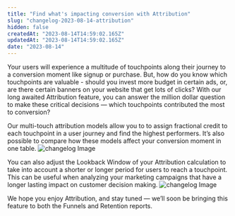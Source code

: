 ```yaml
---
title: "Find what's impacting conversion with Attribution"
slug: "changelog-2023-08-14-attribution"
hidden: false
createdAt: "2023-08-14T14:59:02.165Z"
updatedAt: "2023-08-14T14:59:02.165Z"
date: "2023-08-14"
---
```

Your users will experience a multitude of touchpoints along their journey to a conversion moment like signup or purchase. But, how do you know which touchpoints are valuable - should you invest more budget in certain ads, or, are there certain banners on your website that get lots of clicks?
With our long awaited Attribution feature, you can answer the million dollar question to make these critical decisions — which touchpoints contributed the most to conversion?

Our multi-touch attribution models allow you to to assign fractional credit to each touchpoint in a user journey and find the highest performers. It’s also possible to compare how these models affect your conversion moment in one table.
![changelog Image](/changelog/attributioninsights.gif)

You can also adjust the Lookback Window of your Attribution calculation to take into account a shorter or longer period for users to reach a touchpoint. This can be useful when analyzing your marketing campaigns that have a longer lasting impact on customer decision making. 
![changelog Image](/changelog/attributionlookback.gif)

We hope you enjoy Attribution, and stay tuned — we’ll soon be bringing this feature to both the Funnels and Retention reports.
